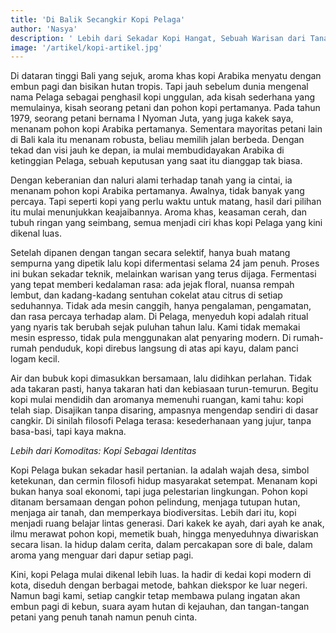 ```yaml
---
title: 'Di Balik Secangkir Kopi Pelaga'
author: 'Nasya'
description: ' Lebih dari Sekadar Kopi Hangat, Sebuah Warisan dari Tanah Tinggi Bali'
image: '/artikel/kopi-artikel.jpg'
---
```

Di dataran tinggi Bali yang sejuk, aroma khas kopi Arabika menyatu dengan embun pagi dan bisikan hutan tropis. Tapi jauh sebelum dunia mengenal nama Pelaga sebagai penghasil kopi unggulan, ada kisah sederhana yang memulainya, kisah seorang petani dan pohon kopi pertamanya. Pada tahun 1979, seorang petani bernama I Nyoman Juta, yang juga kakek saya, menanam pohon kopi Arabika pertamanya. Sementara mayoritas petani lain di Bali kala itu menanam robusta, beliau memilih jalan berbeda. Dengan tekad dan visi jauh ke depan, ia mulai membudidayakan Arabika di ketinggian Pelaga, sebuah keputusan yang saat itu dianggap tak biasa.

Dengan keberanian dan naluri alami terhadap tanah yang ia cintai, ia menanam pohon kopi Arabika pertamanya. Awalnya, tidak banyak yang percaya. Tapi seperti kopi yang perlu waktu untuk matang, hasil dari pilihan itu mulai menunjukkan keajaibannya. Aroma khas, keasaman cerah, dan tubuh ringan yang seimbang, semua menjadi ciri khas kopi Pelaga yang kini dikenal luas.

Setelah dipanen dengan tangan secara selektif, hanya buah matang sempurna yang dipetik lalu kopi difermentasi selama 24 jam penuh. Proses ini bukan sekadar teknik, melainkan warisan yang terus dijaga. Fermentasi yang tepat memberi kedalaman rasa: ada jejak floral, nuansa rempah lembut, dan kadang-kadang sentuhan cokelat atau citrus di setiap seduhannya. Tidak ada mesin canggih, hanya pengalaman, pengamatan, dan rasa percaya terhadap alam. Di Pelaga, menyeduh kopi adalah ritual yang nyaris tak berubah sejak puluhan tahun lalu. Kami tidak memakai mesin espresso, tidak pula menggunakan alat penyaring modern. Di rumah-rumah penduduk, kopi direbus langsung di atas api kayu, dalam panci logam kecil.

Air dan bubuk kopi dimasukkan bersamaan, lalu didihkan perlahan. Tidak ada takaran pasti, hanya takaran hati dan kebiasaan turun-temurun. Begitu kopi mulai mendidih dan aromanya memenuhi ruangan, kami tahu: kopi telah siap. Disajikan tanpa disaring, ampasnya mengendap sendiri di dasar cangkir. Di sinilah filosofi Pelaga terasa: kesederhanaan yang jujur, tanpa basa-basi, tapi kaya makna.

*Lebih dari Komoditas: Kopi Sebagai Identitas*

Kopi Pelaga bukan sekadar hasil pertanian. Ia adalah wajah desa, simbol ketekunan, dan cermin filosofi hidup masyarakat setempat. Menanam kopi bukan hanya soal ekonomi, tapi juga pelestarian lingkungan. Pohon kopi ditanam bersamaan dengan pohon pelindung, menjaga tutupan hutan, menjaga air tanah, dan memperkaya biodiversitas. Lebih dari itu, kopi menjadi ruang belajar lintas generasi. Dari kakek ke ayah, dari ayah ke anak, ilmu merawat pohon kopi, memetik buah, hingga menyeduhnya diwariskan secara lisan. Ia hidup dalam cerita, dalam percakapan sore di bale, dalam aroma yang menguar dari dapur setiap pagi.

Kini, kopi Pelaga mulai dikenal lebih luas. Ia hadir di kedai kopi modern di kota, diseduh dengan berbagai metode, bahkan diekspor ke luar negeri. Namun bagi kami, setiap cangkir tetap membawa pulang ingatan akan embun pagi di kebun, suara ayam hutan di kejauhan, dan tangan-tangan petani yang penuh tanah namun penuh cinta.
